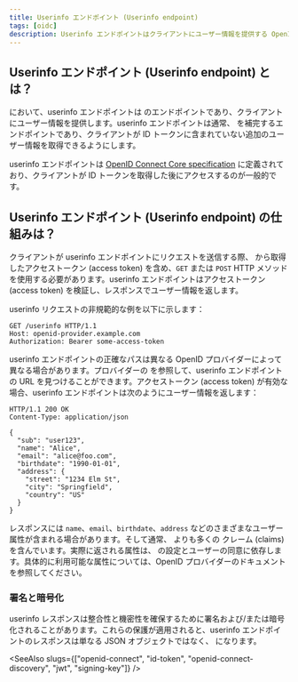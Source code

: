 ```yaml
---
title: Userinfo エンドポイント (Userinfo endpoint)
tags: [oidc]
description: Userinfo エンドポイントはクライアントにユーザー情報を提供する OpenID Connect (OIDC) エンドポイントです。これは ID トークンを補完するエンドポイントであり、クライアントが追加のユーザー情報を取得できるようにします。
---
```


## Userinfo エンドポイント (Userinfo endpoint) とは？

<Ref slug="openid-connect" /> において、userinfo エンドポイントは<Ref slug="openid-connect" headingId="openid-provider-op" /> のエンドポイントであり、<Ref slug="client">クライアント</Ref>にユーザー情報を提供します。userinfo エンドポイントは通常、<Ref slug="id-token" /> を補完するエンドポイントであり、クライアントが ID トークンに含まれていない追加のユーザー情報を取得できるようにします。

userinfo エンドポイントは [OpenID Connect Core specification](https://openid.net/specs/openid-connect-core-1_0.html#UserInfo) に定義されており、クライアントが ID トークンを取得した後にアクセスするのが一般的です。

## Userinfo エンドポイント (Userinfo endpoint) の仕組みは？

クライアントが userinfo エンドポイントにリクエストを送信する際、<Ref slug="token-request" /> から取得したアクセストークン (access token) を含め、`GET` または `POST` HTTP メソッドを使用する必要があります。userinfo エンドポイントはアクセストークン (access token) を検証し、レスポンスでユーザー情報を返します。

userinfo リクエストの非規範的な例を以下に示します：

```http
GET /userinfo HTTP/1.1
Host: openid-provider.example.com
Authorization: Bearer some-access-token
```

userinfo エンドポイントの正確なパスは異なる OpenID プロバイダーによって異なる場合があります。プロバイダーの <Ref slug="openid-connect-discovery" /> を参照して、userinfo エンドポイントの URL を見つけることができます。アクセストークン (access token) が有効な場合、userinfo エンドポイントは次のようにユーザー情報を返します：

```http
HTTP/1.1 200 OK
Content-Type: application/json

{
  "sub": "user123",
  "name": "Alice",
  "email": "alice@foo.com",
  "birthdate": "1990-01-01",
  "address": {
    "street": "1234 Elm St",
    "city": "Springfield",
    "country": "US"
  }
}
```

レスポンスには `name`、`email`、`birthdate`、`address` などのさまざまなユーザー属性が含まれる場合があります。そして通常、<Ref slug="id-token" /> よりも多くの <Ref slug="claim">クレーム (claims)</Ref> を含んでいます。実際に返される属性は、<Ref slug="openid-connect" headingId="openid-provider-op" /> の設定とユーザーの同意に依存します。具体的に利用可能な属性については、OpenID プロバイダーのドキュメントを参照してください。

### 署名と暗号化

userinfo レスポンスは整合性と機密性を確保するために署名および/または暗号化されることがあります。これらの保護が適用されると、userinfo エンドポイントのレスポンスは単なる JSON オブジェクトではなく、<Ref slug="jwt" /> になります。

<SeeAlso slugs={["openid-connect", "id-token", "openid-connect-discovery", "jwt", "signing-key"]} />
